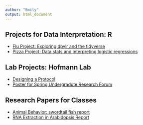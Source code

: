 ```yaml
---
author: "Emily"
output: html_document
---
```


## Projects for Data Interpretation: R

- [Flu Project: Exploring dpylr and the tidyverse](/Project_1_website.html/)
- [Pizza Project: Data stats and interpreting logistic regressions](/Project_2.html/)


## Lab Projects: Hofmann Lab

- [Designing a Protocol](/Color_Protocol.pdf/)
- [Poster for Spring Undergradute Research Forum](/Emily_Reed_Lab_Poster_URF2020_copy.pdf/)


## Research Papers for Classes

- [Animal Behavior: swordtail fish report](/Animal_Behavior_Project_Paper.pdf)
- [RNA Extraction in Arabidopsis Report](/Lab_Report_RNA_Experiment.pdf)